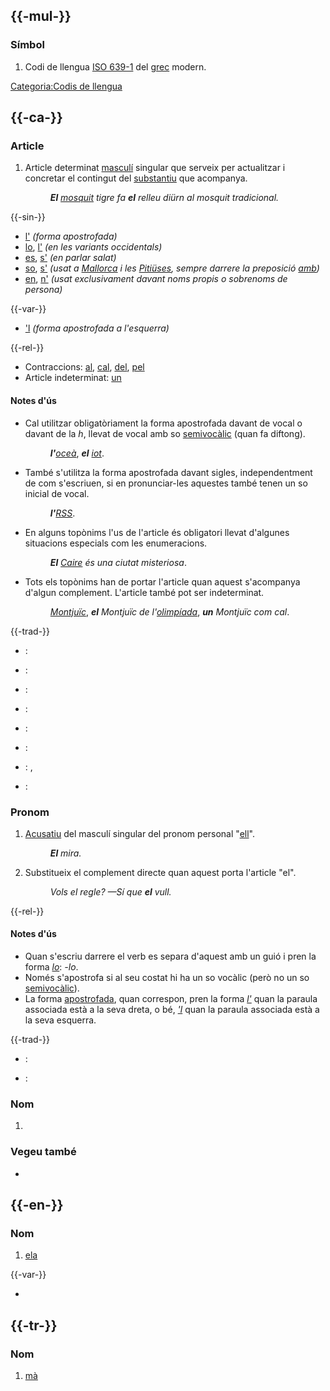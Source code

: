 {{vegeu|él|El}}

== {{-mul-}} ==

=== Símbol ===
{{lema|mul|símbol}}

# Codi de llengua [[w:ISO 639-1|ISO 639-1]] del [[grec]] modern.

[[Categoria:Codis de llengua]]

== {{-ca-}} ==
{{ca-pron|or=/əɫ/|occ=/eɫ/}}

=== Article ===
{{lema|ca|article|plural|els|femení|la}}

# Article determinat [[masculí]] singular que serveix per actualitzar i concretar el contingut del [[substantiu]] que acompanya.
#: '''''El''' [[mosquit]] tigre fa '''el''' relleu diürn al mosquit tradicional.''

{{-sin-}}
* [[l']] ''(forma apostrofada)''
* [[lo]], [[l']] ''(en les variants occidentals)''
* [[es]], [[s']] ''(en parlar salat)''
* [[so]], [[s']] ''(usat a [[Mallorca]] i les [[Pitiüses]], sempre darrere la preposició [[amb]])''
* [[en]], [[n']] ''(usat exclusivament davant noms propis o sobrenoms de persona)''

{{-var-}}
* {{q|arcaismes}} [['l]] ''(forma apostrofada a l'esquerra)''

{{-rel-}}
* Contraccions: [[al]], [[cal]], [[del]], [[pel]]
* Article indeterminat: [[un]]

==== Notes d'ús ====
* Cal utilitzar obligatòriament la forma apostrofada davant de vocal o davant de la ''h'', llevat de vocal amb so [[semivocàlic]] (quan fa diftong).
*: '''''l&#39;'''[[oceà]]'', '''''el''' [[iot]]''.
* També s'utilitza la forma apostrofada davant sigles, independentment de com s'escriuen, si en pronunciar-les aquestes també tenen un so inicial de vocal.
*: '''''l&#39;'''[[RSS]]''.
* En alguns topònims l'us de l'article és obligatori llevat d'algunes situacions especials com les enumeracions.
*: '''''El''' [[Caire]] és una ciutat misteriosa''.
* Tots els topònims han de portar l'article quan aquest s'acompanya d'algun complement. L'article també pot ser indeterminat.
*: ''[[Montjuïc]]'', '''''el''' Montjuïc de l'[[olimpíada]]'', '''''un''' Montjuïc com cal''.

{{-trad-}}
{{inici|Article determinat masculí singular}}
* {{en}}: {{trad|en|the|n}}
* {{es}}: {{trad|es|el|m}}
* {{fr}}: {{trad|fr|le|m}}
* {{gl}}: {{trad|gl|o}}
{{mig}}
* {{oc}}: {{trad|oc|'o|m}}
* {{pt}}: {{trad|pt|o}}
* {{ro}}: {{trad|ro|-l|m-n}}, {{trad|ro|cel|m-n}}
* {{scn}}: {{trad|scn|u|m}}
{{final}}

=== Pronom ===
{{lema|ca|pronom|reforçada||elidida|l'|plena|lo|reduïda|'l}}

# [[acusatiu|Acusatiu]] del masculí singular del pronom personal "[[ell]]".
#: '''''El''' mira.''
# Substitueix el complement directe quan aquest porta l'article "el".
#: ''Vols el regle? —Sí que '''el''' vull.''

{{-rel-}}
{{ca-pronoms personals|el}}

==== Notes d'ús ====
* Quan s'escriu darrere el verb es separa d'aquest amb un guió i pren la forma ''[[lo]]'': ''-lo''.
* Només s'apostrofa si al seu costat hi ha un so vocàlic (però no un so [[semivocàlic]]).
* La forma [[apostrofada]], quan correspon, pren la forma ''[[l']]'' quan la paraula associada està a la seva dreta, o bé, ''[['l]]'' quan la paraula associada està a la seva esquerra.

{{-trad-}}
{{inici|Pronom personal, acusatiu, masculí i singular}}
* {{es}}: {{trad|es|lo}}
{{mig}}
* {{fr}}: {{trad|fr|le}}
{{final}}

=== Nom ===
{{ca-nom|f}}

# {{marca|ca|obsolet}} {{forma-a|ca|ela}}

=== Vegeu també ===
* {{ca-dicc|diec|gdlc|dcvb|dnv}}

== {{-en-}} ==

=== Nom ===
{{en-nom}}

# [[ela]]

{{-var-}}
* {{e|en|ell}}

== {{-tr-}} ==

=== Nom ===
{{lema|tr|nom}}

# [[mà]]

